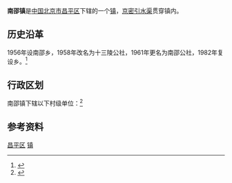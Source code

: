 {{中国乡级行政区
| 行政区全称 = 南邵镇
| 景观照片文件名 = Nanshao Town Beijing.jpg 
| 景观照片描述 = 南邵镇东北方向天际线，右侧为京密引水渠，左侧主路为南丰路
| 汉语拼音 =
| 通用拼音 =
| 注音符號 =
| 其它标音类型1 =
| 其它标音1 =
| 其它标音类型2 =
| 其它标音2 =
| 其它语言类型1 =
| 其它语言地名1 =
| 其它语言类型2 =
| 其它语言地名2 =
| 上级行政区 = [[北京市|北京市]][[昌平区|昌平区]]
| 行政区类别 = [[镇|镇]]
| LowerDivisions = 16个村委会
| 地理坐标 =
| 总面积 = 33.4平方公里
| 户籍人口 = 
| 户籍人口年份 =
| 常住人口 = 1.4万
| 常住人口年份 =
| 人口密度 =
| 行政区划 = 
| 官方网站 =
| 政府驻地 = 
| 邮政编码 =102200
| 毗邻行政区 =
| 位置图文件名 =
| 位置图描述 =
}}
'''南邵镇'''是[[中华人民共和国|中国]][[北京市|北京市]][[昌平区|昌平区]]下辖的一个[[镇|镇]]，[[京密引水渠|京密引水渠]]贯穿镇内。

==历史沿革==
1956年设南邵乡，1958年改名为十三陵公社，1961年更名为南邵公社，1982年复设乡。<ref>{{Cite web |url=http://www.chinaquhua.cn/beijing/changping_nanshaozhen.html |title=南邵镇介绍 |accessdate=2011-08-05 |archive-date=2011-11-28 |archive-url=https://web.archive.org/web/20111128125107/http://www.chinaquhua.cn/beijing/changping_nanshaozhen.html |dead-url=yes }}</ref>

==行政区划==

南邵镇下辖以下村级单位：<ref>{{PRC admin/ref sgc|11/01/14/111/000}}</ref>

{{PRC admin/children|11/01/14/111/000}}

==参考资料==
{{Reflist|2}}

{{昌平区行政区划}}
{{北京行政区划小作品}}

[[Category:北京市乡镇|昌平区]]
[[Category:昌平区行政区划|镇]]